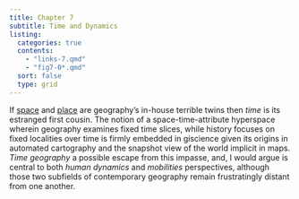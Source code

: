 ```yaml
---
title: Chapter 7
subtitle: Time and Dynamics
listing:
  categories: true
  contents:
    - "links-7.qmd"
    - "fig7-0*.qmd"
  sort: false
  type: grid
---
```


If [space](../chap2/index.qmd) and [place](../chap4/index.qmd) are geography's in-house terrible twins then _time_ is its estranged first cousin. The notion of a space-time-attribute hyperspace wherein geography examines fixed time slices, while history focuses on fixed localities over time is firmly embedded in giscience given its origins in automated cartography and the snapshot view of the world implicit in maps. _Time geography_ a possible escape from this impasse, and, I would argue is central to both _human dynamics_ and _mobilities_ perspectives, although those two subfields of contemporary geography remain frustratingly distant from one another.
